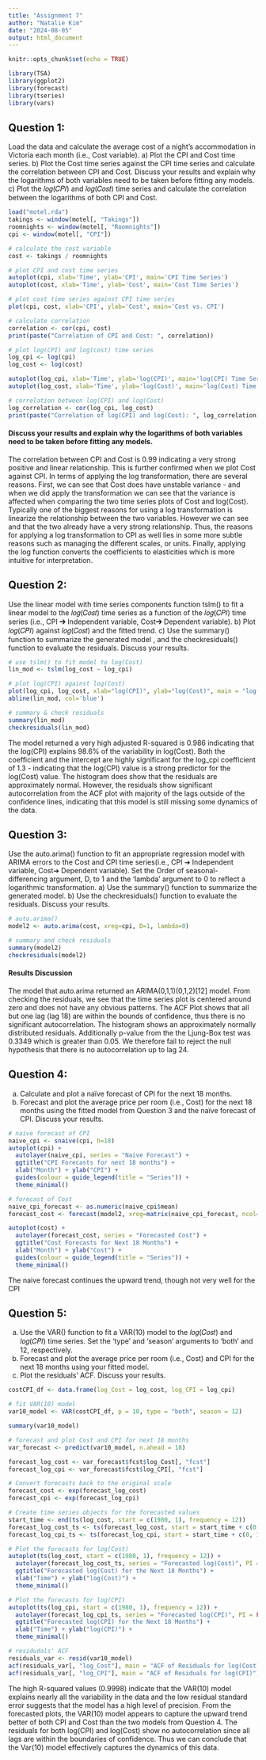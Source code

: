```yaml
---
title: "Assignment 7"
author: "Natalie Kim"
date: "2024-08-05"
output: html_document
---
```


```r
knitr::opts_chunk$set(echo = TRUE)
```

```r
library(TSA)
library(ggplot2)
library(forecast)
library(tseries)
library(vars)
```

## Question 1:
Load the data and calculate the average cost of a night’s accommodation in Victoria each month (i.e.,
Cost variable).
a) Plot the CPI and Cost time series.
b) Plot the Cost time series against the CPI time series and calculate the correlation between CPI
and Cost.
Discuss your results and explain why the logarithms of both variables need to be taken before fitting any
models.
c) Plot the 𝑙𝑜𝑔(𝐶𝑃𝐼) and 𝑙𝑜𝑔(𝐶𝑜𝑠𝑡) time series and calculate the correlation between the
logarithms of both CPI and Cost.

```r
load("motel.rda")
takings <- window(motel[, "Takings"])
roomnights <- window(motel[, "Roomnights"])
cpi <- window(motel[, "CPI"])

# calculate the cost variable
cost <- takings / roomnights

# plot CPI and cost time series
autoplot(cpi, xlab='Time', ylab='CPI', main='CPI Time Series')
autoplot(cost, xlab='Time', ylab='Cost', main='Cost Time Series')

# plot cost time series against CPI time series
plot(cpi, cost, xlab='CPI', ylab='Cost', main='Cost vs. CPI')

# calculate correlation
correlation <- cor(cpi, cost)
print(paste("Correlation of CPI and Cost: ", correlation))

# plot log(CPI) and log(cost) time series
log_cpi <- log(cpi)
log_cost <- log(cost)

autoplot(log_cpi, xlab='Time', ylab='log(CPI)', main='log(CPI) Time Series')
autoplot(log_cost, xlab='Time', ylab='log(Cost)', main='log(Cost) Time Series')

# correlation between log(CPI) and log(Cost)
log_correlation <- cor(log_cpi, log_cost)
print(paste("Correlation of log(CPI) and log(Cost): ", log_correlation))

```

#### Discuss your results and explain why the logarithms of both variables need to be taken before fitting any models.
The correlation between CPI and Cost is 0.99 indicating a very strong positive and linear relationship. This is further confirmed when we plot Cost against CPI. In terms of applying the log transformation, there are several reasons. First, we can see that Cost does have unstable variance - and when we did apply the transformation we can see that the variance is affected when comparing the two time series plots of Cost and log(Cost). Typically one of the biggest reasons for using a log transformation is linearize the relationship between the two variables. However we can see and that the two already have a very strong relationship. Thus, the reasons for applying a log transformation to CPI as well lies in some more subtle reasons such as managing the different scales, or units. Finally, applying the log function converts the coefficients to elasticities which is more intuitive for interpretation. 


## Question 2:
Use the linear model with time series components function tslm() to fit a linear model to the
𝑙𝑜𝑔(𝐶𝑜𝑠𝑡) time series as a function of the 𝑙𝑜𝑔(𝐶𝑃𝐼) time series (i.e., CPI ➔ Independent
variable, Cost➔ Dependent variable).
b) Plot 𝑙𝑜𝑔(𝐶𝑃𝐼) against 𝑙𝑜𝑔(𝐶𝑜𝑠𝑡) and the fitted trend.
c) Use the summary() function to summarize the generated model , and the checkresiduals()
function to evaluate the residuals.
Discuss your results.

```r
# use tslm() to fit model to log(Cost)
lin_mod <- tslm(log_cost ~ log_cpi)

# plot log(CPI) against log(Cost)
plot(log_cpi, log_cost, xlab="log(CPI)", ylab="log(Cost)", main = "log(CPI) vs log(Cost) & trend")
abline(lin_mod, col='blue')

# summary & check residuals
summary(lin_mod)
checkresiduals(lin_mod)

```

The model returned a very high adjusted R-squared is 0.986 indicating that the log(CPI) explains 98.6% of the variability in log(Cost). Both the coefficient and the intercept are highly significant for the log_cpi coefficient of 1.3 - indicating that the log(CPI) value is a strong predictor for the log(Cost) value. The histogram does show that the residuals are approximately normal. However, the residuals show significant autocorrelation from the ACF plot with majority of the lags outside of the confidence lines, indicating that this model is still missing some dynamics of the data.


## Question 3:
Use the auto.arima() function to fit an appropriate regression model with ARIMA errors to the Cost and
CPI time series(i.e., CPI ➔ Independent variable, Cost➔ Dependent variable). Set the Order of seasonal-
differencing argument, D, to 1 and the ‘lambda’ argument to 0 to reflect a logarithmic transformation.
a) Use the summary() function to summarize the generated model.
b) Use the checkresiduals() function to evaluate the residuals.
Discuss your results.

```r
# auto.arima()
model2 <- auto.arima(cost, xreg=cpi, D=1, lambda=0)

# summary and check residuals
summary(model2)
checkresiduals(model2)
```

#### Results Discussion
The model that auto.arima returned an ARIMA(0,1,1)(0,1,2)[12] model. From checking the residuals, we see that the time series plot is centered around zero and does not have any obvious patterns. The ACF Plot shows that all but one lag (lag 18) are within the bounds of confidence, thus there is no significant autocorrelation. The histogram shows an approximately normally distributed residuals. Additionally p-value from the the Ljung-Box test was 0.3349 which is greater than 0.05. We therefore fail to reject the null hypothesis that there is no autocorrelation up to lag 24.

## Question 4:
a) Calculate and plot a naïve forecast of CPI for the next 18 months.
b) Forecast and plot the average price per room (i.e., Cost) for the next 18 months using the fitted
model from Question 3 and the naïve forecast of CPI.
Discuss your results.

```r
# naive forecast of CPI
naive_cpi <- snaive(cpi, h=18)
autoplot(cpi) +
  autolayer(naive_cpi, series = "Naive Forecast") +
  ggtitle("CPI Forecasts for next 18 months") +
  xlab("Month") + ylab("CPI") +
  guides(colour = guide_legend(title = "Series")) +
  theme_minimal()

# forecast of Cost
naive_cpi_forecast <- as.numeric(naive_cpi$mean)
forecast_cost <- forecast(model2, xreg=matrix(naive_cpi_forecast, ncol=1), h=18)

autoplot(cost) +
  autolayer(forecast_cost, series = "Forecasted Cost") +
  ggtitle("Cost Forecasts for Next 18 Months") +
  xlab("Month") + ylab("Cost") +
  guides(colour = guide_legend(title = "Series")) +
  theme_minimal()

```

The naive forecast continues the upward trend, though not very well for the CPI

## Question 5:
a) Use the VAR() function to fit a VAR(10) model to the 𝑙𝑜𝑔(𝐶𝑜𝑠𝑡) and 𝑙𝑜𝑔(𝐶𝑃𝐼) time series. Set
the ‘type’ and ‘season’ arguments to 'both' and 12, respectively.
b) Forecast and plot the average price per room (i.e., Cost) and CPI for the next 18 months using
your fitted model.
c) Plot the residuals’ ACF.
Discuss your results.

```r
costCPI_df <- data.frame(log_Cost = log_cost, log_CPI = log_cpi)

# fit VAR(10) model
var10_model <- VAR(costCPI_df, p = 10, type = "both", season = 12)

summary(var10_model)

# forecast and plot Cost and CPI for next 18 months
var_forecast <- predict(var10_model, n.ahead = 18)

forecast_log_cost <- var_forecast$fcst$log_Cost[, "fcst"]
forecast_log_cpi <- var_forecast$fcst$log_CPI[, "fcst"]

# Convert forecasts back to the original scale
forecast_cost <- exp(forecast_log_cost)
forecast_cpi <- exp(forecast_log_cpi)

# Create time series objects for the forecasted values
start_time <- end(ts(log_cost, start = c(1980, 1), frequency = 12))
forecast_log_cost_ts <- ts(forecast_log_cost, start = start_time + c(0, 1), frequency = 12)
forecast_log_cpi_ts <- ts(forecast_log_cpi, start = start_time + c(0, 1), frequency = 12)

# Plot the forecasts for log(Cost)
autoplot(ts(log_cost, start = c(1980, 1), frequency = 12)) +
  autolayer(forecast_log_cost_ts, series = "Forecasted log(Cost)", PI = FALSE) +
  ggtitle("Forecasted log(Cost) for the Next 18 Months") +
  xlab("Time") + ylab("log(Cost)") +
  theme_minimal()

# Plot the forecasts for log(CPI)
autoplot(ts(log_cpi, start = c(1980, 1), frequency = 12)) +
  autolayer(forecast_log_cpi_ts, series = "Forecasted log(CPI)", PI = FALSE) +
  ggtitle("Forecasted log(CPI) for the Next 18 Months") +
  xlab("Time") + ylab("log(CPI)") +
  theme_minimal()

# residudals' ACF
residuals_var <- resid(var10_model)
acf(residuals_var[, "log_Cost"], main = "ACF of Residuals for log(Cost)")
acf(residuals_var[, "log_CPI"], main = "ACF of Residuals for log(CPI)")
```

The high R-squared values (0.9998) indicate that the VAR(10) model explains nearly all the variability in the data and the low residual standard error suggests that the model has a high level of precision. From the forecasted plots, the VAR(10) model appears to capture the upward trend better of both CPI and Cost than the two models from Question 4. The residuals for both log(CPI) and log(Cost) show no autocorrelation since all lags are within the boundaries of confidence. Thus we can conclude that the Var(10) model effectively captures the dynamics of this data. 



